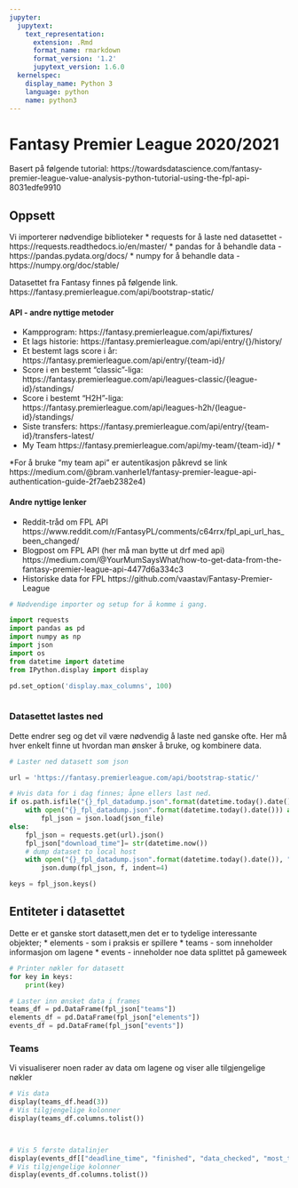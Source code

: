 ```yaml
---
jupyter:
  jupytext:
    text_representation:
      extension: .Rmd
      format_name: rmarkdown
      format_version: '1.2'
      jupytext_version: 1.6.0
  kernelspec:
    display_name: Python 3
    language: python
    name: python3
---
```


<!-- #region -->
# Fantasy Premier League 2020/2021
Basert på følgende tutorial:
https://towardsdatascience.com/fantasy-premier-league-value-analysis-python-tutorial-using-the-fpl-api-8031edfe9910


## Oppsett

Vi importerer nødvendige biblioteker
* requests for å laste ned datasettet - https://requests.readthedocs.io/en/master/
* pandas for å behandle data - https://pandas.pydata.org/docs/
* numpy for å behandle data - https://numpy.org/doc/stable/


Datasettet fra Fantasy finnes på følgende link.
https://fantasy.premierleague.com/api/bootstrap-static/

#### API - andre nyttige metoder
* Kampprogram: https://fantasy.premierleague.com/api/fixtures/
* Et lags historie: https://fantasy.premierleague.com/api/entry/{}/history/
* Et bestemt lags score i år: https://fantasy.premierleague.com/api/entry/{team-id}/
* Score i en bestemt "classic"-liga: https://fantasy.premierleague.com/api/leagues-classic/{league-id}/standings/
* Score i bestemt "H2H"-liga: https://fantasy.premierleague.com/api/leagues-h2h/{league-id}/standings/
* Siste transfers: https://fantasy.premierleague.com/api/entry/{team-id}/transfers-latest/
* My Team https://fantasy.premierleague.com/api/my-team/{team-id}/ *

*For å bruke "my team api" er autentikasjon påkrevd se link
https://medium.com/@bram.vanherle1/fantasy-premier-league-api-authentication-guide-2f7aeb2382e4)

#### Andre nyttige lenker
* Reddit-tråd om FPL API
https://www.reddit.com/r/FantasyPL/comments/c64rrx/fpl_api_url_has_been_changed/
* Blogpost om FPL API (her må man bytte ut drf med api)
https://medium.com/@YourMumSaysWhat/how-to-get-data-from-the-fantasy-premier-league-api-4477d6a334c3
* Historiske data for FPL
https://github.com/vaastav/Fantasy-Premier-League
<!-- #endregion -->

```python
# Nødvendige importer og setup for å komme i gang.

import requests
import pandas as pd
import numpy as np
import json
import os
from datetime import datetime
from IPython.display import display

pd.set_option('display.max_columns', 100)

```

```python

```

### Datasettet lastes ned

Dette endrer seg og det vil være nødvendig å laste ned ganske ofte. Her må hver enkelt finne ut hvordan man ønsker å bruke, og kombinere data.

```python
# Laster ned datasett som json

url = 'https://fantasy.premierleague.com/api/bootstrap-static/'

# Hvis data for i dag finnes; åpne ellers last ned.
if os.path.isfile("{}_fpl_datadump.json".format(datetime.today().date())):
    with open("{}_fpl_datadump.json".format(datetime.today().date())) as json_file:
        fpl_json = json.load(json_file)
else:
    fpl_json = requests.get(url).json()
    fpl_json["download_time"]= str(datetime.now())
    # dump dataset to local host
    with open("{}_fpl_datadump.json".format(datetime.today().date()), "w") as f:
        json.dump(fpl_json, f, indent=4)

keys = fpl_json.keys()
```

## Entiteter i datasettet

Dette er et ganske stort datasett,men det er to tydelige interessante objekter;
* elements - som i praksis er spillere
* teams - som inneholder informasjon om lagene
* events - inneholder noe data splittet på gameweek


```python
# Printer nøkler for datasett
for key in keys:
    print(key)
```

```python
# Laster inn ønsket data i frames
teams_df = pd.DataFrame(fpl_json["teams"])
elements_df = pd.DataFrame(fpl_json["elements"])
events_df = pd.DataFrame(fpl_json["events"])

```

### Teams
Vi visualiserer noen rader av data om lagene og viser alle tilgjengelige nøkler

```python
# Vis data
display(teams_df.head(3))
# Vis tilgjengelige kolonner
display(teams_df.columns.tolist())
```

```python


```

```python

```

```python
# Vis 5 første datalinjer
display(events_df[["deadline_time", "finished", "data_checked", "most_transferred_in", "most_captained", "is_next"]].head(5))
# Vis tilgjengelige kolonner
display(events_df.columns.tolist())
```

```python

```
